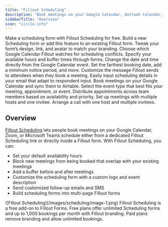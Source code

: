 ```yaml
---
title: "Fillout Scheduling"
description: "Book meetings on your Google Calendar, Outlook Calendar, Zoom, or Teams at a schedule that works best for you, right from a Fillout form—for free."
sidebarTitle: "Overview"
icon: "circle-info"
---
```


<CardGroup cols={2}>
  <Card title="Getting started" icon="calendar-pen" iconType="regular" color="#FFC738" href="/help/fillout-scheduling-intro">
    Make a scheduling form with Fillout Scheduling for free.
  </Card>
  <Card title="Create a Fillout Scheduling form" icon="calendar-circle-plus" iconType="regular" color="#FFC738" href="/help/how-to-create-scheduling-form">
    Build a new Scheduling form or add this feature to an existing Fillout form.
  </Card>
  <Card title="Customize branding" icon="brush" iconType="regular" color="#FFC738" href="/help/customize-fillout-scheduling">
    Tweak your form’s design, link, and avatar to match your branding.
  </Card>
  <Card title="Monitor scheduling conflicts" icon="calendar-circle-exclamation" iconType="regular" color="#FFC738" href="/help/fillout-google-calendar">
    Choose which Google Calendar Fillout watches for scheduling conflicts.
  </Card>
  <Card title="Set your availability" icon="calendar-clock" iconType="regular" color="#FFC738" href="/help/fillout-scheduling-availability">
    Specify your available hours and buffer times through forms.
  </Card>
  <Card title="Reschedule meetings" icon="user-pen" iconType="regular" color="#FFC738" href="/help/reschedule-fillout-scheduling">
    Change the date and time  directly from the Google Calendar event.
  </Card>
  <Card title="Limit bookings" icon="calendar-circle-minus" iconType="regular" color="#FFC738" href="/help/limit-bookings">
    Set the farthest booking date, add a minimum notice period, and more.
  </Card>
  <Card title="Add custom emails" icon="money-check-pen" iconType="regular" color="#FFC738" href="/help/fillout-scheduling-email">
    Customize the message Fillout sends to attendees when they book a meeting.
  </Card>
  <Card title="Send an email reminder to invitees" icon="envelope-dot" iconType="regular" color="#FFC738" href="/help/email-reminder">
    Easily input scheduling details in your email that adapt to respondent input.
  </Card>
  <Card title="Airtable Scheduling: A guide" icon="calendar-arrow-up" iconType="regular" color="#FFC738" href="/help/airtable-scheduling">
    Book meetings on your Google Calendar and sync them to Airtable.
  </Card>
  <Card title="Event types" icon="calendar-users" iconType="regular" color="#FFC738" href="/help/event-types">
    Select the event type that best fits your meeting, appointment, or event.
  </Card>
  <Card title="Round robin scheduling" icon="arrows-rotate-reverse" iconType="regular" color="#FFC738" href="/help/round-robin">
    Distribute appointments across team members based on availability and priority.
  </Card>
  <Card title="Collective scheduling" icon="users" iconType="regular" color="#FFC738" href="/help/collective-meeting-scheduling">
    Set up meetings with multiple hosts and one invitee.
  </Card>
  <Card title="Group meeting" icon="satellite-dish" iconType="regular" color="#FFC738" href="/help/group-meeting">
    Arrange a call with one host and multiple invitees.
  </Card>
</CardGroup>

## Overview

[Fillout Scheduling](https://www.fillout.com/scheduling) lets people book meetings on your Google Calendar, Zoom, or Microsoft Teams schedule either from a dedicated Fillout Scheduling link or directly inside a Fillout form. With Fillout Scheduling, you can:

- Set your default availability hours
- Block new meetings from being booked that overlap with your existing meetings
- Add a buffer before and after meetings
- Customize the scheduling form with a custom logo and event description
- Send customized follow-up emails and SMS
- Build scheduling forms into multi-page Fillout forms

<Frame>
  ![Fillout Scheduling](/images/scheduling/image-1.png)
</Frame>

<Note>
  Fillout Scheduling is a free add-on to Fillout Forms. Free plans offer unlimited Scheduling forms and up to 1,000 bookings per month with Fillout branding. Paid plans remove branding and allow unlimited bookings.
</Note>